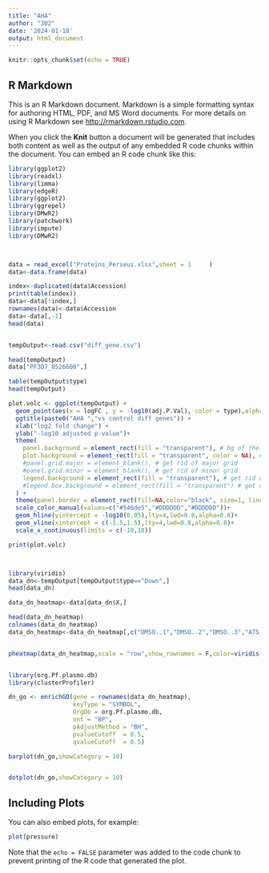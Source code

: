 ```yaml
---
title: "AHA"
author: "302"
date: '2024-01-18'
output: html_document
---
```


```r
knitr::opts_chunk$set(echo = TRUE)
```

## R Markdown

This is an R Markdown document. Markdown is a simple formatting syntax for authoring HTML, PDF, and MS Word documents. For more details on using R Markdown see <http://rmarkdown.rstudio.com>.

When you click the **Knit** button a document will be generated that includes both content as well as the output of any embedded R code chunks within the document. You can embed an R code chunk like this:

```r
library(ggplot2)
library(readxl)
library(limma)
library(edgeR)
library(ggplot2)
library(ggrepel)
library(DMwR2)
library(patchwork)
library(impute)
library(DMwR2)



data = read_excel("Proteins_Perseus.xlsx",sheet = 1     )
data<-data.frame(data)

index<-duplicated(data$Accession)
print(table(index))
data<-data[!index,]
rownames(data)<-data$Accession
data<-data[,-1]
head(data)


tempOutput<-read.csv("diff_gene.csv")

head(tempOutput)
data["PF3D7_0526600",]

table(tempOutput$type)
head(tempOutput)

plot.volc <- ggplot(tempOutput) +
  geom_point(aes(x = logFC , y = -log10(adj.P.Val), color = type),alpha=0.6, size=0.5) +
  ggtitle(paste0("AHA ","vs control diff genes")) +
  xlab("log2 fold change") +
  ylab("-log10 adjusted p-value")+
  theme(
    panel.background = element_rect(fill = "transparent"), # bg of the panel
    plot.background = element_rect(fill = "transparent", color = NA), # bg of the plot
    #panel.grid.major = element_blank(), # get rid of major grid
    #panel.grid.minor = element_blank(), # get rid of minor grid
    legend.background = element_rect(fill = "transparent"), # get rid of legend bg
    #legend.box.background = element_rect(fill = "transparent") # get rid of legend panel bg
  ) +
  theme(panel.border = element_rect(fill=NA,color="black", size=1, linetype="solid"))+
  scale_color_manual(values=c("#546de5","#DDDDDD","#DDDDDD"))+
  geom_hline(yintercept = -log10(0.05),lty=4,lwd=0.8,alpha=0.8)+
  geom_vline(xintercept = c(-1.5,1.5),lty=4,lwd=0.8,alpha=0.8)+
  scale_x_continuous(limits = c(-18,18))

print(plot.volc)



library(viridis)
data_dn<-tempOutput[tempOutput$type=="Down",]
head(data_dn)

data_dn_heatmap<-data[data_dn$X,]

head(data_dn_heatmap)
colnames(data_dn_heatmap)
data_dn_heatmap<-data_dn_heatmap[,c("DMSO..1","DMSO..2","DMSO..3","ATS_AHA..1","ATS_AHA..2","ATS_AHA..3")]


pheatmap(data_dn_heatmap,scale = "row",show_rownames = F,color=viridis(20),cluster_cols = F)


library(org.Pf.plasmo.db)
library(clusterProfiler)

dn_go <- enrichGO(gene = rownames(data_dn_heatmap),
                  keyType = "SYMBOL",
                  OrgDb = org.Pf.plasmo.db,
                  ont = "BP",
                  pAdjustMethod = "BH",
                  pvalueCutoff  = 0.5,
                  qvalueCutoff  = 0.5)

barplot(dn_go,showCategory = 10)


dotplot(dn_go,showCategory = 10)

```

## Including Plots

You can also embed plots, for example:

```r
plot(pressure)
```

Note that the `echo = FALSE` parameter was added to the code chunk to prevent printing of the R code that generated the plot.
